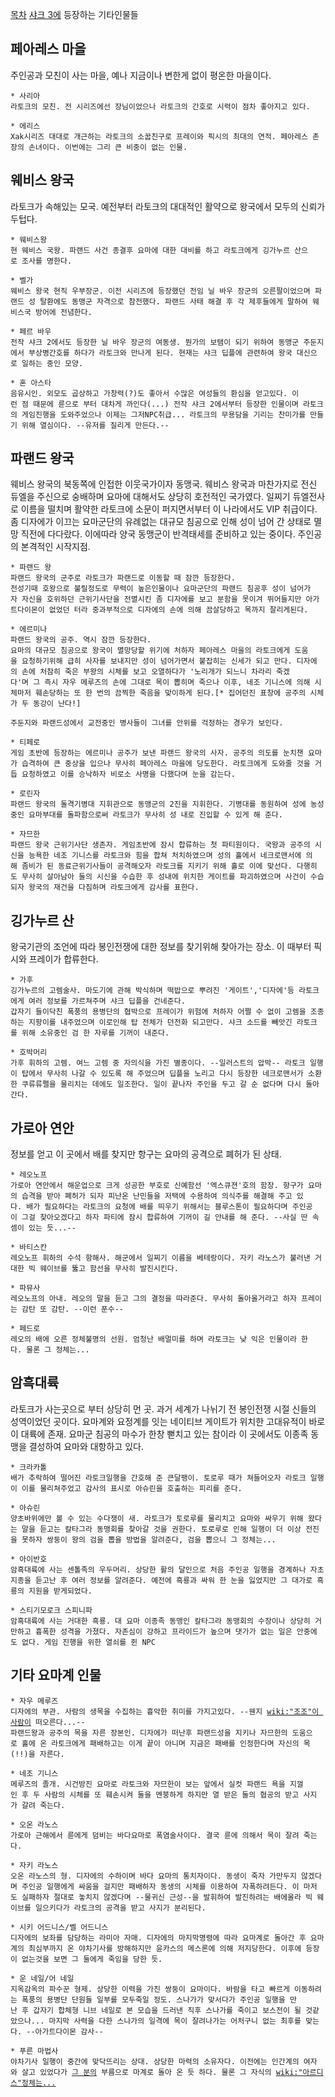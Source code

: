 [[목차]]
[[샤크 3]]에 등장하는 기타인물들
== 페아레스 마을 ==
주인공과 모친이 사는 마을, 예나 지금이나 변한게 없이 평온한 마을이다.
 * 사리아
 라토크의 모친. 전 시리즈에선 장님이었으나 라토크의 간호로 시력이 점차 좋아지고 있다.

 * 에리스
 Xak시리즈 대대로 개근하는 라토크의 소꿉친구로 프레이와 픽시의 최대의 연적. 페아레스 촌장의 손녀이다. 이번에는 그리 큰 비중이 없는 인물.
== 웨비스 왕국 ==
라토크가 속해있는 모국. 예전부터 라토크의 대대적인 활약으로 왕국에서 모두의 신뢰가 두텁다.

 * 웨비스왕
 현 웨비스 국왕. 파랜드 사건 종결후 요마에 대한 대비를 하고 라토크에게 깅가누르 산으로 조사를 명한다.

 * 벨가
 웨비스 왕국 현직 우부장군. 이전 시리즈에 등장했던 전임 닐 바우 장군의 오른팔이었으며 파랜드 성 탈환에도 동맹군 자격으로 참전했다. 파랜드 사태 해결 후 각 제후들에게 말하여 웨비스국 방어에 전념한다.

 * 페르 바우
 전작 샤크 2에서도 등장한 닐 바우 장군의 여동생. 뭔가의 보탬이 되기 위하여 동맹군 주둔지에서 부상병간호를 하다가 라토크와 만나게 된다. 현재는 샤크 딥플에 관련하여 왕국 대신으로 일하는 중인 모양.

 * 혼 아스타
 음유시인. 외모도 곱상하고 가창력(?)도 좋아서 수많은 여성들의 환심을 얻고있다. 이런 점 때문에 륜으로 부터 대차게 까인다(...) 전작 샤크 2에서부터 등장한 인물이며 라토크의 게임진행을 도와주었으나 이제는 그저NPC취급... 라토크의 무용담을 기리는 찬미가를 만들기 위해 열심이다. --유저를 질리게 만든다.--
== 파랜드 왕국 ==
웨비스 왕국의 북동쪽에 인접한 이웃국가이자 동맹국. 웨비스 왕국과 마찬가지로 전신 듀엘을 주신으로 숭배하며 요마에 대해서도 상당히 호전적인 국가였다. 일찌기 듀엘전사로 이름을 떨치며 활약한 라토크에 소문이 퍼지면서부터 이 나라에서도 VIP 취급이다. 좀 디자에가 이끄는 요마군단의 유례없는 대규모 침공으로 인해 성이 넘어 간 상태로 멸망 직전에 다다랐다. 이에따라 양국 동맹군이 반격태세를 준비하고 있는 중이다. 주인공의 본격적인 시작지점. 

 * 파랜드 왕
 파랜드 왕국의 군주로 라토크가 파랜드로 이동할 때 잠깐 등장한다.
 전성기때 호왕으로 불릴정도로 무력이 높은인물이나 요마군단의 파랜드 침공후 성이 넘어가자 자신을 호위하던 근위기사단을 전멸시킨 좀 디자에를 보고 분함을 못이겨 뛰어들지만 아가트다이몬이 없었던 터라 중과부적으로 디자에의 손에 의해 끔살당하고 목까지 잘리게된다.

 * 에르미나
 파랜드 왕국의 공주. 역시 잠깐 등장한다.
 요마의 대규모 침공으로 왕국이 멸망당할 위기에 처하자 페아레스 마을의 라토크에게 도움을 요청하기위해 급히 사자를 보내지만 성이 넘어가면서 붙잡히는 신세가 되고 만다. 디자에의 손에 처참히 죽은 부왕의 시체를 보고 오열하다가 '노리개가 되느니 차라리 죽겠다'며 그 즉시 자우 메루즈의 손에 그대로 목이 뽑히며 죽으나 이후, 네조 기니스에 의해 시체마저 훼손당하는 또 한 번의 끔찍한 죽음을 맞이하게 된다.[* 집어던진 표창에 공주의 시체가 두 동강이 난다!]

 주둔지와 파랜드성에서 교전중인 병사들이 그녀를 안위를 걱정하는 경우가 보인다.

 * 티페로
 게임 초반에 등장하는 에르미나 공주가 보낸 파랜드 왕국의 사자. 공주의 의도를 눈치챈 요마가 습격하여 큰 중상을 입으나 무사히 페아레스 마을에 당도한다. 라토크에게 도와줄 것을 거듭 요청하였고 이를 승낙하자 비로소 사명을 다했다며 눈을 감는다.

 * 로린자
 파랜드 왕국의 돌격기병대 지휘관으로 동맹군의 2진을 지휘한다. 기병대를 동원하여 성에 농성중인 요마부대를 돌파함으로써 라토크가 무사히 성 내로 진입할 수 있게 해 준다.

 * 자므한
 파랜드 왕국 근위기사단 생존자. 게임초반에 잠시 합류하는 첫 파티원이다. 국왕과 공주의 시신을 능욕한 네조 기니스를 라토크와 힘을 합쳐 처치하였으며 성의 홀에서 네크로맨서에 의해 좀비가 된 동료근위기사들이 공격해오자 라토크를 지키기 위해 홀로 이에 맞선다. 다행히도 무사히 살아남아 둘의 시신을 수습한 후 성내에 위치한 게이트를 파괴하였으며 사건이 수습되자 왕국의 재건을 다짐하며 라토크에게 감사를 표한다.
== 깅가누르 산 ==
왕국기관의 조언에 따라 봉인전쟁에 대한 정보를 찾기위해 찾아가는 장소. 이 때부터 픽시와 프레이가 합류한다.

 * 가후
 깅가누르의 고렘술사. 마도기에 관해 박식하며 떡밥으로 뿌려진 '게이트','디자에'등 라토크에게 여러 정보를 가르쳐주며 샤크 딥플을 건네준다. 
 갑자기 들이닥친 폭풍의 용병단의 협박으로 프레이가 위험에 처하자 어쩔 수 없이 고렘을 조종하는 지팡이를 내주었으며 이로인해 탑 전체가 던전화 되고만다. 샤크 소드를 빼앗긴 라토크를 위해 소유중인 검 한 자루를 기꺼이 내준다.

 * 호박머리
 가후 휘하의 고렘. 여느 고렘 중 자의식을 가진 별종이다. --일러스트의 압박-- 라토크 일행이 탑에서 무사히 나갈 수 있도록 해 주었으며 딥플을 노리고 다시 등장한 네크로맨서가 소환한 쿠류류펠을 물리치는 데에도 일조한다. 일이 끝나자 주인을 두고 갈 순 없다며 다시 돌아간다.

== 가로아 연안 ==
정보를 얻고 이 곳에서 배를 찾지만 항구는 요마의 공격으로 폐허가 된 상태.

 * 레오노프
 가로아 연안에서 해운업으로 크게 성공한 부호로 신예함선 '엑스큐젼'호의 함장. 항구가 요마의 습격을 받아 폐허가 되자 피난온 난민들을 저택에 수용하여 의식주를 해결해 주고 있다. 배가 필요하다는 라토크의 요청에 배를 띄우기 위해서는 블루스톤이 필요하다며 주인공이 그걸 찾아오겠다고 하자 파티에 잠시 합류하여 기꺼이 길 안내를 해 준다. --사실 딴 속셈이 있는 듯...--

 * 바티스칸
 레오노프 휘하의 수석 항해사. 해군에서 일찌기 이름을 베테랑이다. 자키 라노스가 불러낸 거대한 빅 웨이브를 뚫고 함선을 무사히 발진시킨다.

 * 파뮤사
 레오노프의 아내. 레오의 말을 듣고 그의 결정을 따라준다. 무사히 돌아올거라고 하자 프레이는 감탄 또 감탄. --이런 푼수--

 * 페드로
 레오의 배에 오른 정체불명의 선원. 엄청난 배멀미를 하며 라토크는 낮 익은 인물이라 한다. 물론 그 정체는...
== 암흑대륙 ==
라토크가 사는곳으로 부터 상당히 먼 곳. 과거 세계가 나뉘기 전 봉인전쟁 시절 신들의 성역이었던 곳이다. 요마계와 요정계를 잇는 네이티브 게이트가 위치한 고대유적이 바로 이 대륙에 존재. 요마군 침공의 마수가 한창 뻗치고 있는 참이라 이 곳에서도 이종족 동맹을 결성하여 요마와 대항하고 있다.

 * 크라카톨 
 배가 추락하여 떨어진 라토크일행을 간호해 준 큰달팽이. 토로루 때가 쳐들어오자 라토크 일행이 이를 물리쳐주었고 감사의 표시로 아슈린을 호출하는 피리를 준다.

 * 아슈린
 양초바위에만 볼 수 있는 수다쟁이 새. 라토크가 토로루를 물리치고 요마와 싸우기 위해 왔다는 말을 듣고는 칼타그라 동맹회를 찾아갈 것을 권한다. 토로루로 인해 일행이 더 이상 전진을 못하자 쌍둥이 왕의 검을 뽑을 방법을 알려준다, 검을 뽑으니 그 정체는...

 * 아이반호
 암흑대륙에 사는 센톨족의 우두머리. 상당한 활의 달인으로 처음 주인공 일행을 경계하나 자초지종을 듣고난 후 여러 정보를 알려준다. 예전에 흑룡과 싸워 한 눈을 잃었지만 그 대가로 흑룡의 지원을 받게되었다.

 * 스티기모로크 스피니파
 암흑대륙에 사는 거대한 흑룡. 대 요마 이종족 동맹인 칼타그라 동맹회의 수장이나 상당히 거만하고 흉폭한 성격을 가졌다. 자존심이 강하고 프라이드가 높으며 댓가가 없는 일은 안중에도 없다. 게임 진행을 위한 열쇠를 쥔 NPC
== 기타 요마계 인물 ==
 * 자우 메루즈
 디자에의 부관. 사람의 생목을 수집하는 흉악한 취미를 가지고있다. --웬지 [[wiki:"조조"이 사람]]이 떠오른다...--
 파랜드왕과 공주의 목을 자른 장본인. 디자에가 떠난후 파랜드성을 지키나 자므한의 도움으로 홀에 온 라토크에게 패배하고는 이게 끝이 아니며 지금은 패배를 인정한다며 자신의 목(!!)을 자른다.

 * 네조 기니스
 메루즈의 졸개. 시건방진 요마로 라토크와 자므한이 보는 앞에서 실컷 파랜드 욕을 지껄인 후 두 사람의 시체를 또 훼손시켜 둘을 멘붕하게 하지만 열 받은 둘의 협공의 받고 사지가 갈려 죽는다.

 * 오온 라노스
 가로아 근해에서 륜에게 덤비는 바다요마로 폭염술사이다. 결국 륜에 의해서 목이 잘려 죽는다.

 * 자키 라노스
 오온 라노스의 형. 디자에의 수하이며 바다 요마의 통치자이다. 동생이 죽자 가만두지 않겠다며 주인공 일행에게 싸움을 걸지만 패배하자 동생의 시체를 이용하여 자폭하려든다. 이 마저도 실패하자 절대로 놓치지 않겠다며 --물귀신 근성--을 발휘하여 발진하려는 배에올라 빅 웨이브를 일으키다가 라토크의 공격을 받고 사지가 분리된다.

 * 시키 어드니스/벨 어드니스
 디자에의 보좌를 담당하는 라미아 자매. 디자에의 마지막명령에 따라 요마계로 돌아간 후 요마계의 최심부까지 온 야차기사를 방해하지만 윤카스의 메스론에 의해 저지당한다. 이후에 등장이 없는것을 보면 그 둘에게 죽임을 당한 듯.

 * 운 네일/어 네일
 지옥감옥의 파수꾼 형제. 상당한 이력을 가진 쌍둥이 요마이다. 바람을 타고 빠르게 이동하려는 폭풍의 용병단 단원들 일부를 모두죽일 정도. 스나가가 맞서다가 주인공 일행을 만난 후 갑자기 합체형 니브 네일로 본 모습을 드러낸 직후 스나가를 죽이고 보스전이 될 것같았으나... 마지막 사력을 다한 스나가의 일격에 목이 잘려나가는 어처구니 없는 최후를 맞는다. --아가트다이몬 감사--

 * 푸른 마법사
 야차기사 일행이 중간에 맞닥뜨리는 상대. 상당한 마력의 소유자다. 이전에는 인간계의 여자와 살고 있었다가 [[그 분]]의 부름으로 마계로 돌아 온 듯 하다. 물론 그 자식의 [[wiki:"아르디스"정체는...]]
